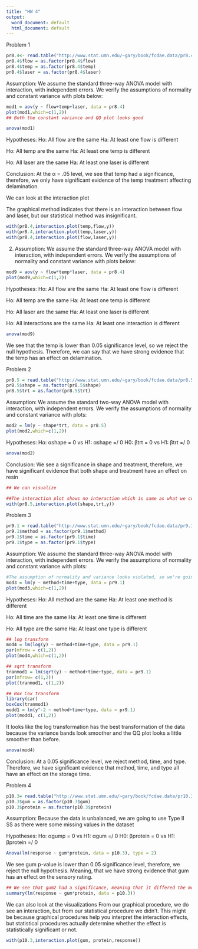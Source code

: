 ---
title: "HW 4"
output:
  word_document: default
  html_document: default
---

Problem 1
```{r}
pr8.4<- read.table("http://www.stat.umn.edu/~gary/book/fcdae.data/pr8.4",header=TRUE)
pr8.4$flow = as.factor(pr8.4$flow)
pr8.4$temp = as.factor(pr8.4$temp)
pr8.4$laser = as.factor(pr8.4$laser)
```


Assumption: We assume the standard three-way ANOVA model with interaction, with independent errors. We verify the assumptions of normality and constant variance with plots below:

```{r}
mod1 = aov(y ~ flow+temp+laser, data = pr8.4)
plot(mod1,which=c(1,2))
## Both the constant variance and QQ plot looks good 

anova(mod1)
```


Hypotheses:
Ho: All flow are the same 
Ha: At least one flow is different 

Ho: All temp are the same 
Ha: At least one temp is different 

Ho: All laser are the same 
Ha: At least one laser is different 


Conclusion: At the α = .05 level, we see that temp had a significance, therefore, we only have significant evidence of the temp treatment affecting delamination. 


We can look at the interaction plot 

The graphical method indicates that there is an interaction between flow and laser, but our statistical method was insignificant. 
```{r}
with(pr8.4,interaction.plot(temp,flow,y))
with(pr8.4,interaction.plot(temp,laser,y))
with(pr8.4,interaction.plot(flow,laser,y))

```

2.
Assumption:  We assume the standard three-way ANOVA model with interaction, with independent errors. We verify the assumptions of normality and constant variance with plots below:

```{r}
mod9 = aov(y ~ flow*temp*laser, data = pr8.4)
plot(mod9,which=c(1,2))
```

Hypotheses:
Ho: All flow are the same 
Ha: At least one flow is different 

Ho: All temp are the same 
Ha: At least one temp is different 

Ho: All laser are the same 
Ha: At least one laser is different

Ho: All interactions are the same 
Ha: At least one interaction is different 

```{r}
anova(mod9)
```
We see that the temp is lower than 0.05 significance level, so we reject the null hypothesis. Therefore, we can say that we have strong evidence that the temp has an effect on delamination. 



Problem 2 

```{r}
pr8.5 = read.table("http://www.stat.umn.edu/~gary/book/fcdae.data/pr8.5",header=TRUE)
pr8.5$shape = as.factor(pr8.5$shape)
pr8.5$trt = as.factor(pr8.5$trt)
```


Assumption: We assume the standard two-way ANOVA model with interaction, with independent errors. We verify the assumptions of normality and constant variance with plots:

```{r}
mod2 = lm(y ~ shape*trt, data = pr8.5)
plot(mod2,which=c(1,2))
```


Hypotheses: 
Ho: αshape = 0 vs H1: αshape =/ 0 
H0: βtrt = 0 vs H1: βtrt =/ 0 


```{r}
anova(mod2)
```

Conclusion: We see a significance in shape and treatment, therefore, we have significant evidence that both shape and treatment have an effect on resin 


```{r}
## We can visualize

##The interaction plot shows no interaction which is same as what we concluded. 
with(pr8.5,interaction.plot(shape,trt,y))
```


Problem 3 

```{r}
pr9.1 = read.table("http://www.stat.umn.edu/~gary/book/fcdae.data/pr9.1",header=TRUE)
pr9.1$method = as.factor(pr9.1$method)
pr9.1$time = as.factor(pr9.1$time)
pr9.1$type = as.factor(pr9.1$type)
```


Assumption: We assume the standard three-way ANOVA model with interaction, with independent errors. We verify the assumptions of normality and constant variance with plots:



```{r}
#The assumption of normality and variance looks violated, so we're going try transformations 
mod3 = lm(y ~ method+time+type, data = pr9.1)
plot(mod3,which=c(1,2))
```

Hypotheses: 
Ho: All method are the same 
Ha: At least one method is different 

Ho: All time are the same 
Ha: At least one time is different 

Ho: All type are the same 
Ha: At least one type is different 


```{r}
## log transform
mod4 = lm(log(y) ~ method+time+type, data = pr9.1)
par(mfrow = c(1,2))
plot(mod4,which=c(1,2))

## sqrt transform
tranmod1 = lm(sqrt(y) ~ method+time+type, data = pr9.1)
par(mfrow= c(1,2))
plot(tranmod1, c(1,2))

## Box Cox transform
library(car)
boxCox(tranmod1)
modd1 = lm(y^-2 ~ method+time+type, data = pr9.1)
plot(modd1, c(1,2))
```


It looks like the log transformation has the best transformation of the data because the variance bands look smoother 
and the QQ plot looks a little smoother than before. 
```{r}
anova(mod4)
```

Conclusion: At a 0.05 significance level, we reject method, time, and type. Therefore, we have significant evidence that method, time, and type all have an effect on the storage time. 


Problem 4 

```{r}
p10.3= read.table("http://www.stat.umn.edu/~gary/book/fcdae.data/pr10.3",header=TRUE)
p10.3$gum = as.factor(p10.3$gum)
p10.3$protein = as.factor(p10.3$protein)
```


Assumption: Because the data is unbalanced, we are going to use Type II SS as there were some missing values in the dataset

Hypotheses: Ho: αgump = 0 vs H1: αgum =/ 0 
H0: βprotein = 0 vs H1: βprotein =/ 0 



```{r}
Anova(lm(response ~ gum*protein, data = p10.3), type = 2)
```

We see gum p-value is lower than 0.05 significance level, therefore, we reject the null hypothesis. Meaning, that we have strong evidence that gum has an effect on the sensory rating. 

```{r}
## We see that gum2 had a significance, meaning that it differed the most in their sensory ratings
summary(lm(response ~ gum*protein, data = p10.3))
```


We can also look at the visualizations
From our graphical procedure, we do see an interaction, but from our statistical procedure we didn't. This might be because graphical procedures help you interpret the interaction effects, but statistical procedures actually determine whether the effect is statistically significant or not. 

```{r}
with(p10.3,interaction.plot(gum, protein,response))
```



